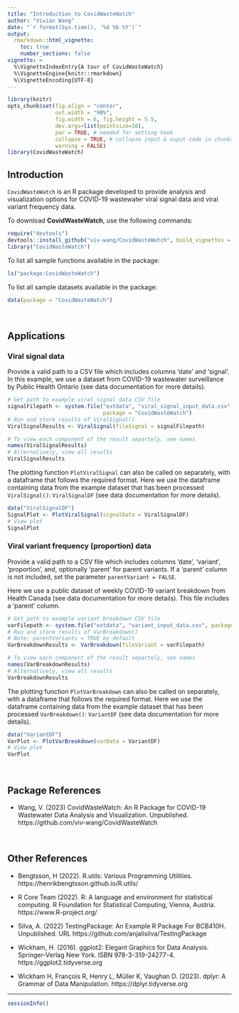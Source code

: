 ```yaml
---
title: "Introduction to CovidWasteWatch"
author: "Vivian Wang"
date: "`r format(Sys.time(), '%d %b %Y')`"
output: 
  rmarkdown::html_vignette:
    toc: true
    number_sections: false
vignette: >
  %\VignetteIndexEntry{A tour of CovidWasteWatch}
  %\VignetteEngine{knitr::rmarkdown}
  %\VignetteEncoding{UTF-8}
---
```


```r
library(knitr)
opts_chunk$set(fig.align = "center", 
               out.width = "90%",
               fig.width = 6, fig.height = 5.5,
               dev.args=list(pointsize=10),
               par = TRUE, # needed for setting hook 
               collapse = TRUE, # collapse input & ouput code in chunks
               warning = FALSE)
library(CovidWasteWatch)
```


## Introduction

`CovidWasteWatch` is an R package developed to provide analysis and visualization 
options for COVID-19 wastewater viral signal data and viral variant frequency data.

To download **CovidWasteWatch**, use the following commands:

``` r
require("devtools")
devtools::install_github("viv-wang/CovidWasteWatch", build_vignettes = TRUE)
library("CovidWasteWatch")
```
To list all sample functions available in the package:
``` r
ls("package:CovidWasteWatch")
```

To list all sample datasets available in the package:
``` r
data(package = "CovidWasteWatch")
```

<br>

## Applications

### Viral signal data

Provide a valid path to a CSV file which includes columns 'date' and 'signal'.
In this example, we use a dataset from COVID-19 wastewater surveillance by Public
Health Ontario (see data documentation for more details).

```r
# Get path to example viral signal data CSV file
signalFilepath <- system.file("extdata", "viral_signal_input_data.csv", 
                              package = "CovidWasteWatch")
# Run and store results of ViralSignal()
ViralSignalResults <- ViralSignal(fileSignal = signalFilepath)

# To view each component of the result separtely, see names 
names(ViralSignalResults)
# Alternatively, view all results
ViralSignalResults
```

The plotting function `PlotViralSignal` can also be called on separately,
with a dataframe that follows the required format.
Here we use the dataframe containing data from the example dataset that has 
been processed `ViralSignal()`: `ViralSignalDF` (see data documentation for more details).

```r
data("ViralSignalDF")
SignalPlot <- PlotViralSignal(signalData = ViralSignalDF)
# View plot
SignalPlot
```


### Viral variant frequency (proportion) data

Provide a valid path to a CSV file which includes columns 'date', 'variant', 
'proportion', and, optionally 'parent' for parent variants. If a 'parent'
column is not included, set the parameter `parentVariant = FALSE`.

Here we use a public dataset of weekly COVID-19 variant breakdown from Health Canada
(see data documentation for more details). This file includes a 'parent' column.

```r
# Get path to example variant breakdown CSV file
varFilepath <- system.file("extdata", "variant_input_data.csv", package = "CovidWasteWatch")
# Run and store results of VarBreakdown()
# Note: parentVariants = TRUE by default
VarBreakdownResults <- VarBreakdown(fileVariant = varFilepath)

# To view each component of the result separtely, see names 
names(VarBreakdownResults)
# Alternatively, view all results
VarBreakdownResults
```

The plotting function `PlotVarBreakdown` can also be called on separately,
with a dataframe that follows the required format.
Here we use the dataframe containing data from the example dataset that has 
been processed `VarBreakdown()`: `VariantDF` (see data documentation for more details).

```r
data("VariantDF")
VarPlot <- PlotVarBreakdown(varData = VariantDF)
# View plot
VarPlot
```

<br>

## Package References

- Wang, V. (2023) CovidWasteWatch: An R Package for COVID-19 Wastewater Data 
  Analysis and Visualization. Unpublished. https://github.com/viv-wang/CovidWasteWatch

<br>

## Other References

- Bengtsson, H (2022). R.utils: Various Programming Utilities. https://henrikbengtsson.github.io/R.utils/

- R Core Team (2022). R: A language and environment for statistical computing. R Foundation for Statistical Computing, Vienna, Austria. https://www.R-project.org/

- Silva, A. (2022) TestingPackage: An Example R Package For BCB410H.
  Unpublished. URL https://github.com/anjalisilva/TestingPackage

- Wickham, H. (2016). ggplot2: Elegant Graphics for Data Analysis. Springer-Verlag New York. ISBN 978-3-319-24277-4. https://ggplot2.tidyverse.org

- Wickham H, François R, Henry L, Müller K, Vaughan D. (2023). dplyr: A Grammar of Data Manipulation. https://dplyr.tidyverse.org

----

```r
sessionInfo()
```
